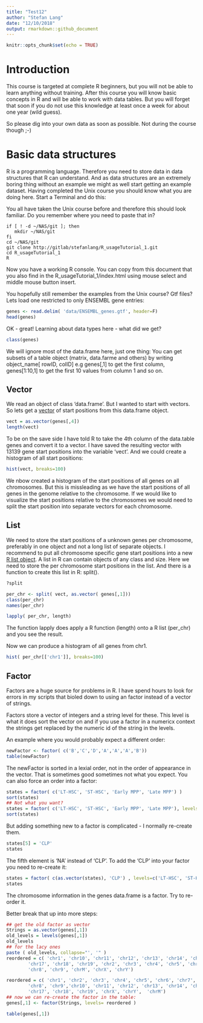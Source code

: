 ```yaml
---
title: "Test12"
author: "Stefan Lang"
date: "12/10/2018"
output: rmarkdown::github_document
---
```


```r
knitr::opts_chunk$set(echo = TRUE)
```

# Introduction

This course is targeted at complete R beginners, but you will not be able to learn anything without training.
After this course you will know basic concepts in R and will be able to work with data tables.
But you will forget that soon if you do not use this knowledge at least once a week for about one year (wild guess).

So please dig into your own data as soon as possible. Not during the course though ;-)
 

# Basic data structures

R is a programming language. Therefore you need to store data in data structures that R can understand.
And as data structures are an extremely boring thing without an example we might as well start getting an example dataset.
Having completed the Unix course you should know what you are doing here. Start a Terminal and do this:

You all have taken the Unix course before and therefore this should look
familiar. Do you remember where you need to paste that in?

```
if [ ! -d ~/NAS/git ]; then
   mkdir ~/NAS/git
fi
cd ~/NAS/git
git clone http://gitlab/stefanlang/R_usageTutorial_1.git
cd R_usageTutorial_1
R
```

Now you have a working R console. You can copy from this document that you also find in the R_usageTutorial_1/index.html using mouse select and middle mouse button insert.

You hopefully still remember the examples from the Unix course? Gtf files?
Lets load one restricted to only ENSEMBL gene entries:

```r

genes <- read.delim( 'data/ENSEMBL_genes.gtf', header=F)
head(genes)

```

OK - great! Learning about data types here - what did we get?

```r
class(genes)
```

We will ignore most of the data.frame here, just one thing: You can get subsets
of a table object (matrix, data.farme and others) by writing
object_name[ rowID, colID] e.g genes[,1] to get the first column,
genes[1:10,1] to get the first 10 values from column 1 and so on.

## Vector

We read an object of class 'data.frame'. But I wanted to start with vectors. So
lets get a [vector](http://www.r-tutor.com/r-introduction/vector) of start
positions from this data.frame object.

```r
vect = as.vector(genes[,4])
length(vect)
```

To be on the save side I have told R to take the 4th column of the
data.table genes and convert it to a vector. I have saved the resulting vector
with 13139 gene start positions into the variable 'vect'. 
And we could create a histogram of all start positions:

```r
hist(vect, breaks=100)
```

We nbow created a histogram of the start positions of all genes on all 
chromosomes. But this is missleading as we have the start positions of all
genes in the genome relative to the chromosome. If we would like to visualize
the start positions relative to the chromosomes we would need to split the start
position into separate vectors for each chromosome.


## List

We need to store the start positions of a unknown genes per chromosome,
preferably in one object and not a long list of separate objects. I recommend to
put all chromosome specific gene start positions into a new [R
list object](http://www.r-tutor.com/r-introduction/list). A list in R can
contain objects of any class and size. Here we need to store the per chromosome
start positions in the list. And there is a function to create this list in R:
split().


```r
?split

per_chr <- split( vect, as.vector( genes[,1]))
class(per_chr)
names(per_chr)

lapply( per_chr, length)
```

The function lapply does apply a R function (length) onto a R list (per_chr)
and you see the result.

Now we can produce a histogram of all genes from chr1.

```r
hist( per_chr[['chr1']], breaks=100)
```

## Factor

Factors are a huge source for problems in R. I have spend hours to look for
errors in my scripts that bioled down to using an factor instead of a vector of
strings.

Factors store a vector of integers and a string level for these. This level is
what it does sort the vector on and if you use a factor in a numericx context
the strings get replaced by the numeric id of the string in the levels.

An example where you would probably expect a different order:

```r
newFactor <- factor( c('B','C','D','A','A','A','B'))
table(newFactor)
```

The newFactor is sorted in a lexial order, not in the order of appearance in
the vector. That is sometimes good sometimes not what you expect.
You can also force an order into a factor:

```r
states = factor( c('LT-HSC', 'ST-HSC', 'Early MPP', 'Late MPP') )
sort(states)
## Not what you want?
states = factor( c('LT-HSC', 'ST-HSC', 'Early MPP', 'Late MPP'), levels= c('LT-HSC', 'ST-HSC', 'Early MPP', 'Late MPP'))
sort(states)
```

But adding something new to a factor is complicated - I normally re-create them.

```r
states[5] = 'CLP'
states
```

The fifth element is 'NA' instead of 'CLP'. To add the 'CLP' into your factor
you need to re-create it:

```r
states = factor( c(as.vector(states), 'CLP') , levels=c('LT-HSC', 'ST-HSC', 'Early MPP', 'Late MPP', 'CLP') )
states
```

The chromosome information in the genes data.frame is a factor. Try to re-order
it.

Better break that up into more steps:

```r
## get the old factor as vector
Strings = as.vector(genes[,1])
old_levels = levels(genes[,1])
old_levels
## for the lacy ones
paste ( old_levels, collapse="', '" )
reordered = c( 'chr1', 'chr10', 'chr11', 'chr12', 'chr13', 'chr14', 'chr15', 'chr16', 
		'chr17', 'chr18', 'chr19', 'chr2', 'chr3', 'chr4', 'chr5', 'chr6', 'chr7', 
		'chr8', 'chr9', 'chrM', 'chrX', 'chrY')

reordered = c( 'chr1', 'chr2', 'chr3', 'chr4', 'chr5', 'chr6', 'chr7', 
		'chr8', 'chr9','chr10', 'chr11', 'chr12', 'chr13', 'chr14', 'chr15', 'chr16', 
		'chr17', 'chr18', 'chr19', 'chrX', 'chrY',  'chrM')
## now we can re-create the factor in the table:
genes[,1] <- factor(Strings, levels= reordered )

table(genes[,1])

```




